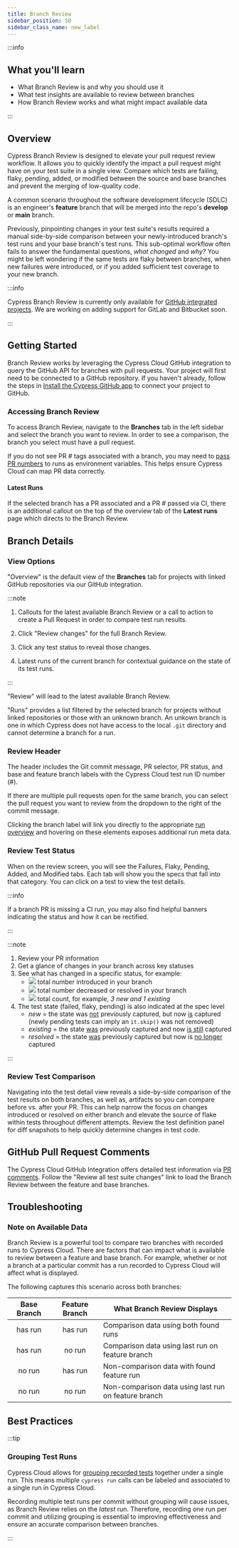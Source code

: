 ```yaml
---
title: Branch Review
sidebar_position: 50
sidebar_class_name: new_label
---
```


:::info

## <Icon name="graduation-cap" /> What you'll learn

- What Branch Review is and why you should use it
- What test insights are available to review between branches
- How Branch Review works and what might impact available data

:::

## Overview

Cypress Branch Review is designed to elevate your pull request review workflow. It allows you to quickly identify the impact a pull request might have on your test suite in a single view. Compare which tests are failing, flaky, pending, added, or modified between the source and base branches and prevent the merging of low-quality code.

A common scenario throughout the software development lifecycle (SDLC) is an engineer's **feature** branch that will be merged into the repo's **develop** or **main** branch.

<DocsImage
  src="/img/guides/cloud/branch-review/branch-review.jpg"
  alt="Cypress Branch Review"
/>

Previously, pinpointing changes in your test suite's results required a manual side-by-side comparison between your newly-introduced branch's test runs and your base branch's test runs. This sub-optimal workflow often fails to answer the fundamental questions, _what changed_ and _why?_ You might be left wondering if the same tests are flaky between branches, when new failures were introduced, or if you added sufficient test coverage to your new branch.

:::info

Cypress Branch Review is currently only available for [GitHub integrated projects](/guides/cloud/integrations/source-control/github). We are working on adding support for GitLab and Bitbucket soon.

:::

## Getting Started

Branch Review works by leveraging the Cypress Cloud GitHub integration to query the GitHub API for branches with pull requests. Your project will first need to be connected to a GitHub repository. If you haven't already, follow the steps in [Install the Cypress GitHub app](/guides/cloud/integrations/source-control/github#Install-the-Cypress-GitHub-app) to connect your project to GitHub.

### Accessing Branch Review

To access Branch Review, navigate to the **Branches** tab in the left sidebar and select the branch you want to review. In order to see a comparison, the branch you select must have a pull request.

<DocsImage
  src="/img/guides/cloud/branch-review/get-to-branch-review.jpg"
  alt="Get to Branch Review"
  caption="Active branches, shown with available PR # tags"
/>

If you do not see PR # tags associated with a branch, you may need to [pass PR numbers](/guides/continuous-integration/introduction#CI-Build-Information) to runs as environment variables. This helps ensure Cypress Cloud can map PR data correctly.

#### Latest Runs

If the selected branch has a PR associated and a PR # passed via CI, there is an additional callout on the top of the overview tab of the **Latest runs** page which directs to the Branch Review.

<DocsImage
  src="/img/guides/cloud/branch-review/branch-review-available.jpg"
  alt="Branch Review available banner"
/>

## Branch Details

### View Options

"Overview" is the default view of the **Branches** tab for projects with linked GitHub repositories via our GitHub integration.

:::note

1. Callouts for the latest available Branch Review or a call to action to create a Pull Request in order to compare test run results.

2. Click "Review changes" for the full Branch Review.

3. Click any test status to reveal those changes.

4. Latest runs of the current branch for contextual guidance on the state of its test runs.

:::

<DocsImage
  src="/img/guides/cloud/branch-review/views3.png"
  alt="Displaying different views for branches"
/>

"Review" will lead to the latest available Branch Review.

"Runs" provides a list filtered by the selected branch for projects without linked repositories or those with an unknown branch. An unkown branch is one in which Cypress does not have access to the local `.git` directory and cannot determine a branch for a run.

### Review Header

The header includes the Git commit message, PR selector, PR status, and base and feature branch labels with the Cypress Cloud test run ID number (#).

If there are multiple pull requests open for the same branch, you can select the pull request you want to review from the dropdown to the right of the commit message.

Clicking the branch label will link you directly to the appropriate [run overview](/guides/cloud/recorded-runs#Overview-tab) and hovering on these elements exposes additional run meta data.

<DocsImage
  src="/img/guides/cloud/branch-review/branch-review-header.jpg"
  alt="Branch Review Header"
/>

### Review Test Status

When on the review screen, you will see the Failures, Flaky, Pending, Added, and Modified tabs. Each tab will show you the specs that fall into that category. You can click on a test to view the test details.

:::info

If a branch PR is missing a CI run, you may also find helpful banners indicating the status and how it can be rectified.

:::

<DocsImage
  src="/img/guides/cloud/branch-review/branch-review-details.jpg"
  alt="Branch Review Details"
/>

:::note

1. Review your PR information
2. Get a glance of changes in your branch across key statuses
3. See what has changed in a specific status, for example:
   - <img
       className="br-ui"
       src="/img/guides/cloud/branch-review/test-status-up.png"
     /> total number introduced in your branch
   - <img
       className="br-ui"
       src="/img/guides/cloud/branch-review/test-status-down.png"
     /> total number decreased or resolved in your branch
   - <img
       className="br-ui"
       src="/img/guides/cloud/branch-review/test-status-total.png"
     /> total count, for example, <em>3 new and 1 existing</em>
4. The test state (failed, flaky, pending) is also indicated at the spec level
   - _new_ = the state was <u>not</u> previously captured, but now <u>is</u> captured<br />(newly pending tests can imply an `it.skip()` was not removed)
   - _existing_ = the state <u>was</u> previously captured and now <u>is still</u> captured
   - _resolved_ = the state <u>was</u> previously captured but now is <u>no longer</u> captured

:::

### Review Test Comparison

Navigating into the test detail view reveals a side-by-side comparison of the test results on both branches, as well as, artifacts so you can compare before vs. after your PR. This can help narrow the focus on changes introduced or resolved on either branch and elevate the source of flake within tests throughout different attempts. Review the test definition panel for diff snapshots to help quickly determine changes in test code.

<DocsImage
  src="/img/guides/cloud/branch-review/test-comparison.jpg"
  alt="Test Comparison View"
/>

## GitHub Pull Request Comments

The Cypress Cloud GitHub Integration offers detailed test information via [PR comments](/guides/cloud/integrations/source-control/github#Pull-request-comments). Follow the "Review all test suite changes" link to load the Branch Review between the feature and base branches.

<DocsImage
  src="/img/guides/cloud/integrations/github/pr-comment-fail.jpg"
  alt="Cypress GitHub App PR"
/>

## Troubleshooting

### Note on Available Data

Branch Review is a powerful tool to compare two branches with recorded runs to Cypress Cloud. There are factors that can impact what is available to review between a feature and base branch. For example, whether or not a branch at a particular commit has a run recorded to Cypress Cloud will affect what is displayed.

The following captures this scenario across both branches:

|              Base Branch              |            Feature Branch             | What Branch Review Displays                          |
| :-----------------------------------: | :-----------------------------------: | ---------------------------------------------------- |
| <Badge type="success">has run</Badge> | <Badge type="success">has run</Badge> | Comparison data using both found runs                |
| <Badge type="success">has run</Badge> |  <Badge type="danger">no run</Badge>  | Comparison data using last run on feature branch     |
|  <Badge type="danger">no run</Badge>  | <Badge type="success">has run</Badge> | Non-comparison data with found feature run           |
|  <Badge type="danger">no run</Badge>  |  <Badge type="danger">no run</Badge>  | Non-comparison data using last run on feature branch |

## Best Practices

:::tip

### Grouping Test Runs

Cypress Cloud allows for [grouping recorded tests](/guides/cloud/smart-orchestration/parallelization#Grouping-test-runs) together under a single run. This means multiple `cypress run` calls can be labeled and associated to a single run in Cypress Cloud.

Recording multiple test runs per commit without grouping will cause issues, as Branch Review relies on the _latest_ run. Therefore, recording one run per commit and utilizing grouping is essential to improving effectiveness and ensure an accurate comparison between branches.

:::

